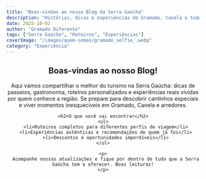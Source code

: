 ```yaml
---
title: "Boas-vindas ao nosso Blog da Serra Gaúcha"
description: "Histórias, dicas e experiências de Gramado, Canela e toda a Serra Gaúcha."
date: 2025-10-02
author: "Gramado Diferente"
tags: ["Serra Gaúcha", "Roteiros", "Experiências"]
coverImage: "/images/quem-somos/gramado_selfie_.webp"
category: "Experiência"
---
```



<BaseLayout title="Boas-vindas ao Blog | Gramado Diferente">
  <Header />

  <article class="container mx-auto px-4 pt-28 pb-12 prose prose-neutral max-w-3xl">
    <h1 class="font-display text-secondary-800">Boas-vindas ao nosso Blog!</h1>
    <p>
      Aqui vamos compartilhar o melhor do turismo na Serra Gaúcha: dicas de passeios, gastronomia, roteiros
      personalizados e experiências reais vividas por quem conhece a região. Se prepare para descobrir cantinhos
      especiais e viver momentos inesquecíveis em Gramado, Canela e arredores.
    </p>

    <h2>O que você vai encontrar</h2>
    <ul>
      <li>Roteiros completos para diferentes perfis de viagem</li>
      <li>Experiências autênticas e recomendações de quem já foi</li>
      <li>Descontos e oportunidades imperdíveis</li>
    </ul>

    <p>
      Acompanhe nossas atualizações e fique por dentro de tudo que a Serra Gaúcha tem a oferecer. Boas leituras!
    </p>
  </article>

  <Footer />
</BaseLayout>